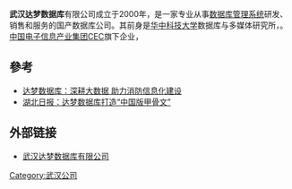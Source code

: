 {{Infobox Company 
| company_name = 武汉达梦数据库有限公司
| company_logo = 
| company_type = [[中国中央企业下属企业|中国中央企业下属企业]] 
| company_slogan = 
| foundation = 2000年
| location =  [[中国|中国]][[武汉|武汉]]
| key_people = 董事長：[[冯玉才|冯玉才]]
| industry =  
| sales =  
| profit =  
| revenue =  
| asset =  
| market_value =  
| num_employees =  
| products =  
| homepage = 
}}
'''武汉达梦数据库'''有限公司成立于2000年，是一家专业从事[[数据库管理系统|数据库管理系统]]研发、销售和服务的国产数据库公司。其前身是[[华中科技大学|华中科技大学]]数据库与多媒体研究所，{{Fact|是国内最早从事数据库管理系统研发的科研机构|time=2014-01-16T10:30:43+00:00}}。[[中国电子信息产业集团|中国电子信息产业集团]]CEC旗下企业，{{Fact|其[[数据库|数据库]]产品拥有完全自主的知识产权。|time=2014-01-16T10:30:43+00:00}}

==參考==
*[http://finance.ifeng.com/a/20150123/13453598_0.shtml 达梦数据库：深耕大数据 助力消防信息化建设]{{dead link}}
*[https://web.archive.org/web/20160202051850/http://www.wehdz.gov.cn/xwdt/mtjj/60524.htm 湖北日报：达梦数据库打造“中国版甲骨文”]

==外部链接==
*[http://www.dameng.com 武汉达梦数据库有限公司]
{{华中科技大学}}
[[Category:武汉公司|Category:武汉公司]]
{{China-company-stub}}